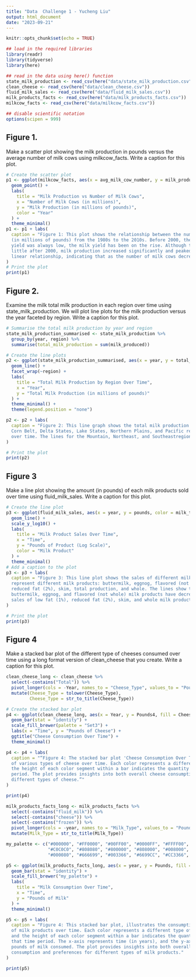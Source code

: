 ```yaml
---
title: "Data  Challenge 1 - Yucheng Liu"
output: html_document
date: "2023-09-21"
---
```


```r
knitr::opts_chunk$set(echo = TRUE)
```

```r
## load in the required libraries 
library(readr)
library(tidyverse)
library(here)
```

```r
## read in the data using here() function
state_milk_production <- read_csv(here("data/state_milk_production.csv"))
clean_cheese <- read_csv(here("data/clean_cheese.csv"))
fluid_milk_sales <- read_csv(here("data/fluid_milk_sales.csv"))
milk_products_facts <- read_csv(here("data/milk_products_facts.csv"))
milkcow_facts <- read_csv(here("data/milkcow_facts.csv"))

## disable scientific notation
options(scipen = 999)
```

## Figure 1.
Make a scatter plot showing the milk production in pounds versus the average number of milk cows using milkcow_facts. Write a caption for this plot.

```r
# Create the scatter plot
p1 <- ggplot(milkcow_facts, aes(x = avg_milk_cow_number, y = milk_production_lbs, color = year)) +
  geom_point() +
  labs(
    title = "Milk Production vs Number of Milk Cows",
    x = "Number of Milk Cows (in millions)",
    y = "Milk Production (in millions of pounds)",
    color = "Year"
  ) +
  theme_minimal()
p1 <- p1 + labs(
  caption = "Figure 1: This plot shows the relationship between the number of dairy cows (in millions) and milk production \n
  (in millions of pounds) from the 1980s to the 2010s. Before 2000, the number of dairy cows was large but the \n
  yield was always low, the milk yield has been on the rise. Although the number of dairy cows increased very \n
  little after 2000, milk production increased significantly and peaked around 2010. The plot shows a rough \n
  linear relationship, indicating that as the number of milk cows decreases, milk production increases over time."
)
# Print the plot
print(p1)
```

## Figure 2.
Examine the milk total milk production in each region over time using state_milk_production. We will plot line plots for the milk production versus the year faceted by region. Write a caption for this plot.

```r
# Summarise the total milk production by year and region
state_milk_production_summarised <- state_milk_production %>%
  group_by(year, region) %>%
  summarise(total_milk_production = sum(milk_produced))

# Create the line plots
p2 <- ggplot(state_milk_production_summarised, aes(x = year, y = total_milk_production, color = region)) +
  geom_line() +
  facet_wrap(~region) +
  labs(
    title = "Total Milk Production by Region Over Time",
    x = "Year",
    y = "Total Milk Production (in millions of pounds)"
  ) +
  theme_minimal() +
  theme(legend.position = "none")

p2 <- p2 + labs(
  caption = "Figure 2: This line graph shows the total milk production by region over time. The lines for the Appalachian,\n 
  Corn Belt, Delta States, Lake States, Northern Plains, and Pacific regions show an overall increase in milk production \n 
  over time. The lines for the Mountain, Northeast, and Southeastregions show a decrease in milk production over time."
)

# Print the plot
print(p2)
```

## Figure 3
Make a line plot showing the amount (in pounds) of each milk products sold over time using fluid_milk_sales. Write a caption for this plot.

```r
# Create the line plot
p3 <- ggplot(fluid_milk_sales, aes(x = year, y = pounds, color = milk_type)) +
  geom_line() +
  scale_y_log10() +
  labs(
    title = "Milk Product Sales Over Time",
    x = "Time",
    y = "Pounds of Product (Log Scale)",
    color = "Milk Product"
  ) +
  theme_minimal()
# Add a caption to the plot
p3 <- p3 + labs(
  caption = "Figure 3: This line plot shows the sales of different milk products over time. The lines \n
  represent different milk products: buttermilk, eggnog, flavored (not whole), low fat (1%), \n
  reduced fat (2%), skim, total production, and whole. The lines show that sales of \n
  buttermilk, eggnog, and flavored (not whole) milk products have decreased over time, while \n
  sales of low fat (1%), reduced fat (2%), skim, and whole milk products have increased."
)

# Print the plot
print(p3)
```

## Figure 4
Make a stacked bar plot of the different type of cheeses consumed over time using a long format version of clean_cheese that you create. Write a caption for this plot.

```r
clean_cheese_long <- clean_cheese %>%
  select(-contains("Total")) %>%
  pivot_longer(cols = -Year, names_to = "Cheese_Type", values_to = "Pounds4") %>%
  mutate(Cheese_Type = tolower(Cheese_Type),
         Cheese_Type = str_to_title(Cheese_Type))

# Create the stacked bar plot
p4 <- ggplot(clean_cheese_long, aes(x = Year, y = Pounds4, fill = Cheese_Type)) +
  geom_bar(stat = "identity") +
  scale_fill_brewer(palette = "Set3") +
  labs(x = "Time", y = "Pounds of Cheese") +
  ggtitle("Cheese Consumption Over Time") +
  theme_minimal() 

p4 <- p4 + labs(
  caption = "“Figure 4: The stacked bar plot 'Cheese Consumption Over Time' illustrates the consumption trends \n
  of various types of cheese over time. Each color represents a different type of cheese, and \n 
  the height of each color segment within a bar indicates the quantity consumed in that time  \n
  period. The plot provides insights into both overall cheese consumption and preferences for  \n 
  different types of cheese.”"
)

print(p4)
```

```r
milk_products_facts_long <- milk_products_facts %>%
  select(-contains("fluid_milk")) %>%
  select(-contains("cheese")) %>%
  select(-contains("frozen")) %>%
  pivot_longer(cols = -year, names_to = "Milk_Type", values_to = "Pounds") %>%
  mutate(Milk_Type = str_to_title(Milk_Type))

my_palette <- c("#000000", "#FF0000", "#00FF00", "#0000FF", "#FFFF00", "#00FFFF", "#FF00FF",
                "#C0C0C0", "#808080", "#800000", "#808000", "#008000", "#800080", "#008080",
                "#000080", "#666699", "#003366", "#6699CC", "#CC3366", "#99CC33")

p5 <- ggplot(milk_products_facts_long, aes(x = year, y = Pounds, fill = Milk_Type)) +
  geom_bar(stat = "identity") +
  scale_fill_brewer("my_palette") +
  labs(
    title = "Milk Consumption Over Time",
    x = "Time",
    y = "Pounds of Milk"
  ) +
  theme_minimal()

p5 <- p5 + labs(
  caption = "Figure 4: This stacked bar plot, illustrates the consumption trends of various types \n
  of milk products over time. Each color represents a different type of milk product, \n
  and the height of each color segment within a bar indicates the quantity consumed in \n 
  that time period. The x-axis represents time (in years), and the y-axis represents the \n 
  pounds of milk consumed. The plot provides insights into both overall milk \n 
  consumption and preferences for different types of milk products."
)

print(p5)
```



